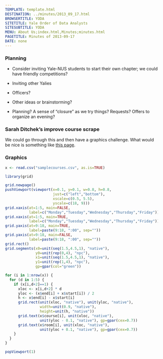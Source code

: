 ```yaml
---
TEMPLATE: template.html
DESTINATION: ../minutes/2013_09_17.html
BROWSERTITLE: YODA
SITETITLE: Yale Order of Data Analysts
SITESUBTITLE: YODA
MENU: About Us;index.html,Minutes;minutes.html
PAGETITLE: Minutes of 2013-09-17
DATE: none
---
```


### Planning

- Consider inviting Yale-NUS students to start their own chapter; we could
have friendly competitions?

- Inviting other Yalies

- Officers?

- Other ideas or brainstorming?

- Planning?  A sense of "closure" as we try things?  Requests?  Offers to organize
an evening?

### Sarah Ditchek's improve course scrape

We could go through this and then have a graphics challenge.  What would be
nice is something like [this page](http://www.stat.yale.edu/Courses/2013-14/FALL2013-14.png).

### Graphics

```r
x <- read.csv("samplecourses.csv", as.is=TRUE)

library(grid)

grid.newpage()
pushViewport(viewport(x=0.1, y=0.1, w=0.8, h=0.8,
                      just=c("left","bottom"),
                      xscale=c(0.5, 5.5),
                      yscale=c(18, 9)))
grid.xaxis(at=1:5, main=FALSE,
           label=c("Monday","Tuesday","Wednesday","Thursday","Friday"))
grid.xaxis(at=1:5, main=TRUE,
           label=c("Monday","Tuesday","Wednesday","Thursday","Friday"))
grid.yaxis(at=9:18, main=TRUE,
           label=paste(9:18, ":00", sep=""))
grid.yaxis(at=9:18, main=FALSE,
           label=paste(9:18, ":00", sep=""))
grid.rect()
grid.segments(x0=unit(seq(1.5,4.5,1), "native"),
              y0=unit(rep(0,4), "npc"),
              x1=unit(seq(1.5,4.5,1), "native"),
              y1=unit(rep(1,4), "npc"), 
              gp=gpar(col="green"))

for (i in 1:nrow(x)) {
  for (d in 1:5) {
    if (x[i,d+2]==1) {
      xloc <- x[i,d+2] * d
      yloc <- (x$end[i] + x$start[i]) / 2
      h <- x$end[i] - x$start[i]
      grid.rect(unit(xloc, "native"), unit(yloc, "native"), 
                width=unit(0.9, "native"),
                height=unit(h, "native"))
      grid.text(x$course[i], unit(xloc, "native"),
                unit(yloc - 0.1, "native"), gp=gpar(cex=0.7))
      grid.text(x$room[i], unit(xloc, "native"),
                unit(yloc + 0.1, "native"), gp=gpar(cex=0.7))
    }
  }
}

popViewport(1)

```

